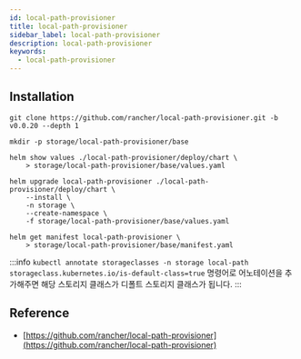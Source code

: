 ```yaml
---
id: local-path-provisioner
title: local-path-provisioner
sidebar_label: local-path-provisioner
description: local-path-provisioner
keywords:
  - local-path-provisioner
---
```


## Installation

```shell
git clone https://github.com/rancher/local-path-provisioner.git -b v0.0.20 --depth 1
```

```shell
mkdir -p storage/local-path-provisioner/base
```

```shell
helm show values ./local-path-provisioner/deploy/chart \
    > storage/local-path-provisioner/base/values.yaml
```

```shell
helm upgrade local-path-provisioner ./local-path-provisioner/deploy/chart \
    --install \
    -n storage \
    --create-namespace \
    -f storage/local-path-provisioner/base/values.yaml
```

```shell
helm get manifest local-path-provisioner \
    > storage/local-path-provisioner/base/manifest.yaml
```

:::info
`kubectl annotate storageclasses -n storage local-path storageclass.kubernetes.io/is-default-class=true` 명령어로 어노테이션을 추가해주면 해당 스토리지 클래스가 디폴트 스토리지 클래스가 됩니다.
:::

## Reference

- [https://github.com/rancher/local-path-provisioner](https://github.com/rancher/local-path-provisioner)
